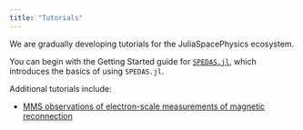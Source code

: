 ```yaml
---
title: "Tutorials"
---
```


We are gradually developing tutorials for the JuliaSpacePhysics ecosystem.

You can begin with the Getting Started guide for [`SPEDAS.jl`](https://juliaspacephysics.github.io/SPEDAS.jl/dev/tutorials/getting-started/), which introduces the basics of using `SPEDAS.jl`.

Additional tutorials include:

- [MMS observations of electron-scale measurements of magnetic reconnection](mms_e_mr/)
